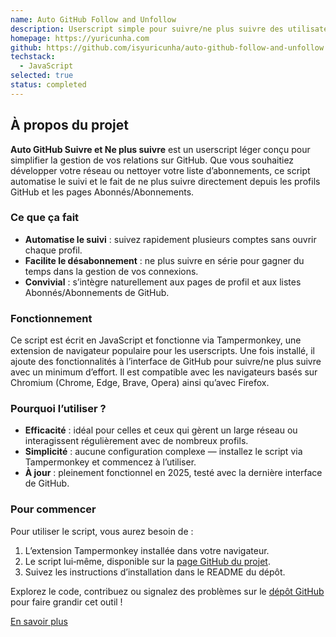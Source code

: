 ```yaml
---
name: Auto GitHub Follow and Unfollow
description: Userscript simple pour suivre/ne plus suivre des utilisateurs directement depuis les profils GitHub ou les pages Abonnés/Abonnements.
homepage: https://yuricunha.com
github: https://github.com/isyuricunha/auto-github-follow-and-unfollow
techstack:
  - JavaScript
selected: true
status: completed
---
```


## À propos du projet

**Auto GitHub Suivre et Ne plus suivre** est un userscript léger conçu pour simplifier la gestion de vos relations sur GitHub. Que vous souhaitiez développer votre réseau ou nettoyer votre liste d’abonnements, ce script automatise le suivi et le fait de ne plus suivre directement depuis les profils GitHub et les pages Abonnés/Abonnements.

### Ce que ça fait

- **Automatise le suivi** : suivez rapidement plusieurs comptes sans ouvrir chaque profil.
- **Facilite le désabonnement** : ne plus suivre en série pour gagner du temps dans la gestion de vos connexions.
- **Convivial** : s’intègre naturellement aux pages de profil et aux listes Abonnés/Abonnements de GitHub.

### Fonctionnement

Ce script est écrit en JavaScript et fonctionne via Tampermonkey, une extension de navigateur populaire pour les userscripts. Une fois installé, il ajoute des fonctionnalités à l’interface de GitHub pour suivre/ne plus suivre avec un minimum d’effort. Il est compatible avec les navigateurs basés sur Chromium (Chrome, Edge, Brave, Opera) ainsi qu’avec Firefox.

### Pourquoi l’utiliser ?

- **Efficacité** : idéal pour celles et ceux qui gèrent un large réseau ou interagissent régulièrement avec de nombreux profils.
- **Simplicité** : aucune configuration complexe — installez le script via Tampermonkey et commencez à l’utiliser.
- **À jour** : pleinement fonctionnel en 2025, testé avec la dernière interface de GitHub.

### Pour commencer

Pour utiliser le script, vous aurez besoin de :
1. L’extension Tampermonkey installée dans votre navigateur.
2. Le script lui‑même, disponible sur la [page GitHub du projet](https://github.com/isyuricunha/auto-github-follow-and-unfollow).
3. Suivez les instructions d’installation dans le README du dépôt.

Explorez le code, contribuez ou signalez des problèmes sur le [dépôt GitHub](https://github.com/isyuricunha/auto-github-follow-and-unfollow) pour faire grandir cet outil !

[En savoir plus](https://github.com/isyuricunha/auto-github-follow-and-unfollow)